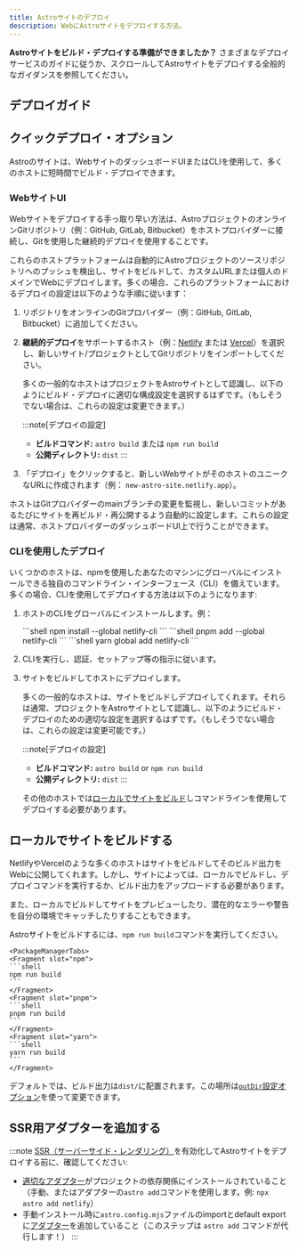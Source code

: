 ```yaml
---
title: Astroサイトのデプロイ
description: WebにAstroサイトをデプロイする方法。
---
```


**Astroサイトをビルド・デプロイする準備ができましたか？** さまざまなデプロイサービスのガイドに従うか、スクロールしてAstroサイトをデプロイする全般的なガイダンスを参照してください。

## デプロイガイド

<DeployGuidesNav />

## クイックデプロイ・オプション

Astroのサイトは、WebサイトのダッシュボードUIまたはCLIを使用して、多くのホストに短時間でビルド・デプロイできます。

### WebサイトUI

Webサイトをデプロイする手っ取り早い方法は、AstroプロジェクトのオンラインGitリポジトリ（例：GitHub, GitLab, Bitbucket）をホストプロバイダーに接続し、Gitを使用した継続的デプロイを使用することです。

これらのホストプラットフォームは自動的にAstroプロジェクトのソースリポジトリへのプッシュを検出し、サイトをビルドして、カスタムURLまたは個人のドメインでWebにデプロイします。多くの場合、これらのプラットフォームにおけるデプロイの設定は以下のような手順に従います：

1. リポジトリをオンラインのGitプロバイダー（例：GitHub, GitLab, Bitbucket）に追加してください。

1. **継続的デプロイ**をサポートするホスト（例：[Netlify](/ja/guides/deploy/netlify/) または [Vercel](/ja/guides/deploy/vercel/)）を選択し、新しいサイト/プロジェクトとしてGitリポジトリをインポートしてください。

    多くの一般的なホストはプロジェクトをAstroサイトとして認識し、以下のようにビルド・デプロイに適切な構成設定を選択するはずです。（もしそうでない場合は、これらの設定は変更できます。）

    :::note[デプロイの設定]
    - **ビルドコマンド:** `astro build` または `npm run build`
    - **公開ディレクトリ:** `dist`
    :::

1. 「デプロイ」をクリックすると、新しいWebサイトがそのホストのユニークなURLに作成されます（例： `new-astro-site.netlify.app`）。

ホストはGitプロバイダーのmainブランチの変更を監視し、新しいコミットがあるたびにサイトを再ビルド・再公開するよう自動的に設定します。これらの設定は通常、ホストプロバイダーのダッシュボードUI上で行うことができます。

### CLIを使用したデプロイ

いくつかのホストは、npmを使用したあなたのマシンにグローバルにインストールできる独自のコマンドライン・インターフェース（CLI）を備えています。多くの場合、CLIを使用してデプロイする方法は以下のようになります:

1. ホストのCLIをグローバルにインストールします。例：

    <PackageManagerTabs>
        <Fragment slot="npm">
        ```shell
        npm install --global netlify-cli
        ```
        </Fragment>
        <Fragment slot="pnpm">
        ```shell
        pnpm add --global netlify-cli
        ```
        </Fragment>
        <Fragment slot="yarn">
        ```shell
        yarn global add netlify-cli
        ```
        </Fragment>
      </PackageManagerTabs>

2. CLIを実行し、認証、セットアップ等の指示に従います。

3. サイトをビルドしてホストにデプロイします。

   多くの一般的なホストは、サイトをビルドしデプロイしてくれます。それらは通常、プロジェクトをAstroサイトとして認識し、以下のようにビルド・デプロイのための適切な設定を選択するはずです。（もしそうでない場合は、これらの設定は変更可能です。）

    :::note[デプロイの設定]
    - **ビルドコマンド:** `astro build` or `npm run build`
    - **公開ディレクトリ:** `dist`
    :::

    その他のホストでは[ローカルでサイトをビルド](#ローカルでサイトをビルドする)しコマンドラインを使用してデプロイする必要があります。

## ローカルでサイトをビルドする

NetlifyやVercelのような多くのホストはサイトをビルドしてそのビルド出力をWebに公開してくれます。しかし、サイトによっては、ローカルでビルドし、デプロイコマンドを実行するか、ビルド出力をアップロードする必要があります。

また、ローカルでビルドしてサイトをプレビューしたり、潜在的なエラーや警告を自分の環境でキャッチしたりすることもできます。

Astroサイトをビルドするには、`npm run build`コマンドを実行してください。

    <PackageManagerTabs>
    <Fragment slot="npm">
    ```shell
    npm run build
    ```
    </Fragment>
    <Fragment slot="pnpm">
    ```shell
    pnpm run build
    ```
    </Fragment>
    <Fragment slot="yarn">
    ```shell
    yarn run build
    ```
    </Fragment>
  </PackageManagerTabs>

デフォルトでは、ビルド出力は`dist/`に配置されます。この場所は[`outDir`設定オプション](/ja/reference/configuration-reference/#outdir)を使って変更できます。

## SSR用アダプターを追加する

:::note
[SSR（サーバーサイド・レンダリング）](/ja/guides/server-side-rendering/)を有効化してAstroサイトをデプロイする前に、確認してください:

- [適切なアダプター](/ja/guides/server-side-rendering/)がプロジェクトの依存関係にインストールされていること（手動、またはアダプターの`astro add`コマンドを使用します。例: `npx astro add netlify`）
- 手動インストール時に`astro.config.mjs`ファイルのimportとdefault exportに[アダプター](/ja/reference/configuration-reference/#integrations)を追加していること（このステップは `astro add` コマンドが代行します！）
:::
